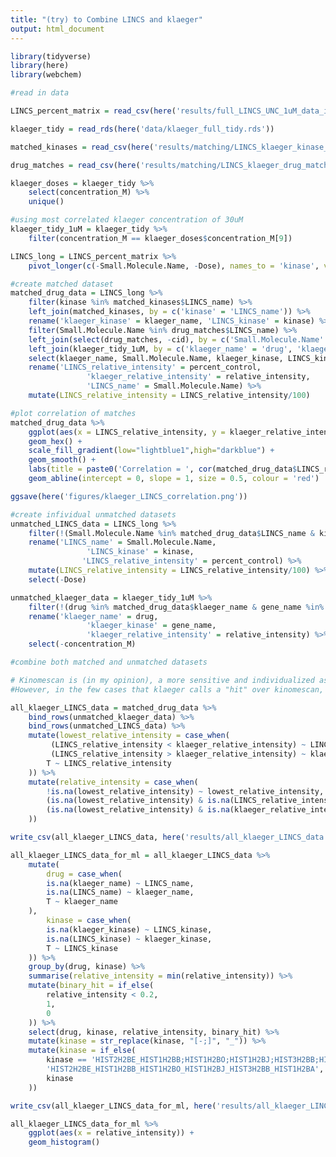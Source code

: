 ```yaml
---
title: "(try) to Combine LINCS and klaeger"
output: html_document
---
```


```r
library(tidyverse)
library(here)
library(webchem)
```

```r
#read in data

LINCS_percent_matrix = read_csv(here('results/full_LINCS_UNC_1uM_data_imputed.csv'))

klaeger_tidy = read_rds(here('data/klaeger_full_tidy.rds'))

matched_kinases = read_csv(here('results/matching/LINCS_klaeger_kinase_matches.csv'))

drug_matches = read_csv(here('results/matching/LINCS_klaeger_drug_matches.csv'))

```

```r
klaeger_doses = klaeger_tidy %>% 
	select(concentration_M) %>% 
	unique()

#using most correlated klaeger concentration of 30uM
klaeger_tidy_1uM = klaeger_tidy %>% 
	filter(concentration_M == klaeger_doses$concentration_M[9])

LINCS_long = LINCS_percent_matrix %>% 
	pivot_longer(c(-Small.Molecule.Name, -Dose), names_to = 'kinase', values_to = 'percent_control')
```


```r
#create matched dataset 
matched_drug_data = LINCS_long %>% 
	filter(kinase %in% matched_kinases$LINCS_name) %>%
	left_join(matched_kinases, by = c('kinase' = 'LINCS_name')) %>%
	rename('klaeger_kinase' = klaeger_name, 'LINCS_kinase' = kinase) %>% 
	filter(Small.Molecule.Name %in% drug_matches$LINCS_name) %>% 
	left_join(select(drug_matches, -cid), by = c('Small.Molecule.Name' = 'LINCS_name')) %>% 
	left_join(klaeger_tidy_1uM, by = c('klaeger_name' = 'drug', 'klaeger_kinase' = 'gene_name' )) %>% 
	select(klaeger_name, Small.Molecule.Name, klaeger_kinase, LINCS_kinase, percent_control, relative_intensity) %>% 
	rename('LINCS_relative_intensity' = percent_control, 
				 'klaeger_relative_intensity' = relative_intensity,
				 'LINCS_name' = Small.Molecule.Name) %>%
	mutate(LINCS_relative_intensity = LINCS_relative_intensity/100)

#plot correlation of matches
matched_drug_data %>%
	ggplot(aes(x = LINCS_relative_intensity, y = klaeger_relative_intensity)) +
	geom_hex() +
	scale_fill_gradient(low="lightblue1",high="darkblue") +
	geom_smooth() +
	labs(title = paste0('Correlation = ', cor(matched_drug_data$LINCS_relative_intensity, matched_drug_data$klaeger_relative_intensity))) +
	geom_abline(intercept = 0, slope = 1, size = 0.5, colour = 'red')

ggsave(here('figures/klaeger_LINCS_correlation.png'))

#create infividual unmatched datasets 
unmatched_LINCS_data = LINCS_long %>% 
	filter(!(Small.Molecule.Name %in% matched_drug_data$LINCS_name & kinase %in% matched_drug_data$LINCS_kinase)) %>% 
	rename('LINCS_name' = Small.Molecule.Name,
				 'LINCS_kinase' = kinase,
				'LINCS_relative_intensity' = percent_control) %>% 
	mutate(LINCS_relative_intensity = LINCS_relative_intensity/100) %>% 
	select(-Dose)

unmatched_klaeger_data = klaeger_tidy_1uM %>% 
	filter(!(drug %in% matched_drug_data$klaeger_name & gene_name %in% matched_drug_data$klaeger_kinase)) %>% 
	rename('klaeger_name' = drug,
				 'klaeger_kinase' = gene_name,
				 'klaeger_relative_intensity' = relative_intensity) %>% 
	select(-concentration_M)


```

```r
#combine both matched and unmatched datasets 

# Kinomescan is (in my opinion), a more sensitive and individualized assay than the klaeger kinobeads. For example, by looking at the orrelation figure, we can see that more often than not, kinobeads calls "no interaction" on a drug-kinase pair often, while Kinomescan reports inhibition values. While it is possible that this is an artifact of the assay, it is my assumption and belief here that Kinomescan values take precedence over klaeger in cases where kinomescan returns a "hit" when klaeger does not. 
#However, in the few cases that klaeger calls a "hit" over kinomescan, I have kept the klaeger values in the interest of keeping as many "hits" as possible in the dataset.

all_klaeger_LINCS_data = matched_drug_data %>% 
	bind_rows(unmatched_klaeger_data) %>% 
	bind_rows(unmatched_LINCS_data) %>%
	mutate(lowest_relative_intensity = case_when(
		 (LINCS_relative_intensity < klaeger_relative_intensity) ~ LINCS_relative_intensity,
		 (LINCS_relative_intensity > klaeger_relative_intensity) ~ klaeger_relative_intensity,
		T ~ LINCS_relative_intensity
	)) %>%  
	mutate(relative_intensity = case_when(
		!is.na(lowest_relative_intensity) ~ lowest_relative_intensity,
		(is.na(lowest_relative_intensity) & is.na(LINCS_relative_intensity)) ~ klaeger_relative_intensity,
		(is.na(lowest_relative_intensity) & is.na(klaeger_relative_intensity)) ~ LINCS_relative_intensity
	)) 

write_csv(all_klaeger_LINCS_data, here('results/all_klaeger_LINCS_data.csv'))

all_klaeger_LINCS_data_for_ml = all_klaeger_LINCS_data %>% 
	mutate(
		drug = case_when(
		is.na(klaeger_name) ~ LINCS_name,
		is.na(LINCS_name) ~ klaeger_name,
		T ~ klaeger_name
	),
		kinase = case_when(
		is.na(klaeger_kinase) ~ LINCS_kinase,
		is.na(LINCS_kinase) ~ klaeger_kinase,
		T ~ LINCS_kinase
	)) %>% 
	group_by(drug, kinase) %>% 
	summarise(relative_intensity = min(relative_intensity)) %>% 
	mutate(binary_hit = if_else(
		relative_intensity < 0.2,
		1,
		0
	)) %>% 
	select(drug, kinase, relative_intensity, binary_hit) %>% 
	mutate(kinase = str_replace(kinase, "[-;]", "_")) %>% 
	mutate(kinase = if_else(
		kinase == 'HIST2H2BE_HIST1H2BB;HIST1H2BO;HIST1H2BJ;HIST3H2BB;HIST1H2BA',
		'HIST2H2BE_HIST1H2BB_HIST1H2BO_HIST1H2BJ_HIST3H2BB_HIST1H2BA',
		kinase
	))

write_csv(all_klaeger_LINCS_data_for_ml, here('results/all_klaeger_LINCS_data_for_ml_long.csv'))

all_klaeger_LINCS_data_for_ml %>% 
	ggplot(aes(x = relative_intensity)) + 
	geom_histogram()

```